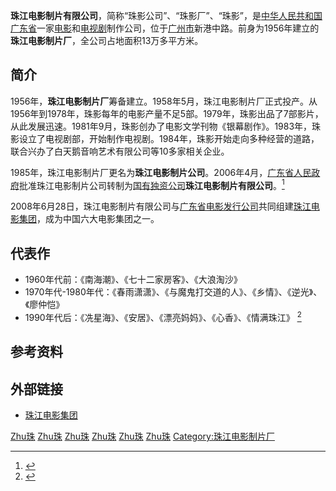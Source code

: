 '''珠江电影制片有限公司'''，简称“珠影公司”、“珠影厂”、“珠影”，是[[中华人民共和国|中华人民共和国]][[广东省|广东省]]一家[[电影|电影]]和[[电视剧|电视剧]]制作公司，位于[[广州市|广州市]]新港中路。前身为1956年建立的'''珠江电影制片厂'''，全公司占地面积13万多平方米。

== 简介 ==
1956年，'''珠江电影制片厂'''筹备建立。1958年5月，珠江电影制片厂正式投产。从1956年到1978年，珠影每年的电影产量不足5部。1979年，珠影出品了7部影片，从此发展迅速。1981年9月，珠影创办了电影文学刊物《银幕剧作》。1983年，珠影设立了电视剧部，开始制作电视剧。1984年，珠影开始走向多种经营的道路，联合兴办了白天鹅音响艺术有限公司等10多家相关企业。

1985年，珠江电影制片厂更名为'''珠江电影制片公司'''。2006年4月，[[广东省人民政府|广东省人民政府]]批准珠江电影制片公司转制为[[国有独资公司|国有独资公司]]'''珠江电影制片有限公司'''。<ref>{{cite news | title = 珠江电影制片有限公司简介 | url = http://www.chinanews.com/zxys/dyjigou/zhujiangch.htm | work = 中新网 | accessdate = 2011-04-18 | archive-date = 2012-01-11 | archive-url = https://web.archive.org/web/20120111045006/http://www.chinanews.com/zxys/dyjigou/zhujiangch.htm | dead-url = no }}</ref>

2008年6月28日，珠江电影制片有限公司与[[广东省电影发行公司|广东省电影发行公司]]共同组建[[珠江电影集团|珠江电影集团]]，成为中国六大电影集团之一。

== 代表作 ==
* 1960年代前：《南海潮》、《七十二家房客》、《大浪淘沙》
* 1970年代-1980年代：《春雨潇潇》、《与魔鬼打交道的人》、《乡情》、《逆光》、《廖仲恺》
* 1990年代后：《冼星海》、《安居》、《漂亮妈妈》、《心香》、《情满珠江》 <ref>{{cite news | title = 广东省广播电影电视 | url = http://www.rftgd.gov.cn/node_273/node_277/node_283/2007/03/16/11740263123843.shtml | work = 广东省广播电影电视局 | accessdate = 2011-04-18 | archive-url = https://web.archive.org/web/20110225034736/http://www.rftgd.gov.cn/node_273/node_277/node_283/2007/03/16/11740263123843.shtml | archive-date = 2011-02-25 | dead-url = yes }}</ref>

== 参考资料 ==
{{reflist}}

== 外部链接 ==
* [http://www.zj-movie.com/ 珠江电影集团] {{Wayback|url=http://www.zj-movie.com/ |date=20110415180752 }}

[[Category:中国电影制作公司|Zhu珠]]
[[Category:1956年成立的公司|Zhu珠]]
[[Category:1956年廣州市建立|Zhu珠]]
[[Category:总部位于广州市的中华人民共和国国有企业|Zhu珠]]
[[Category:海珠区|Zhu珠]]
[[Category:中国制片厂|Zhu珠]]
[[Category:珠江电影制片厂|Category:珠江电影制片厂]]